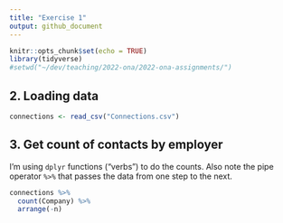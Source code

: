 ```yaml
---
title: "Exercise 1"
output: github_document
---
```


```r
knitr::opts_chunk$set(echo = TRUE)
library(tidyverse)
#setwd("~/dev/teaching/2022-ona/2022-ona-assignments/")
```

## 2. Loading data

```r
connections <- read_csv("Connections.csv")
```

## 3. Get count of contacts by employer
I'm using `dplyr` functions ("verbs") to do the counts. Also note the pipe operator `%>%` that passes the data from one step to the next.

```r
connections %>% 
  count(Company) %>% 
  arrange(-n)
```